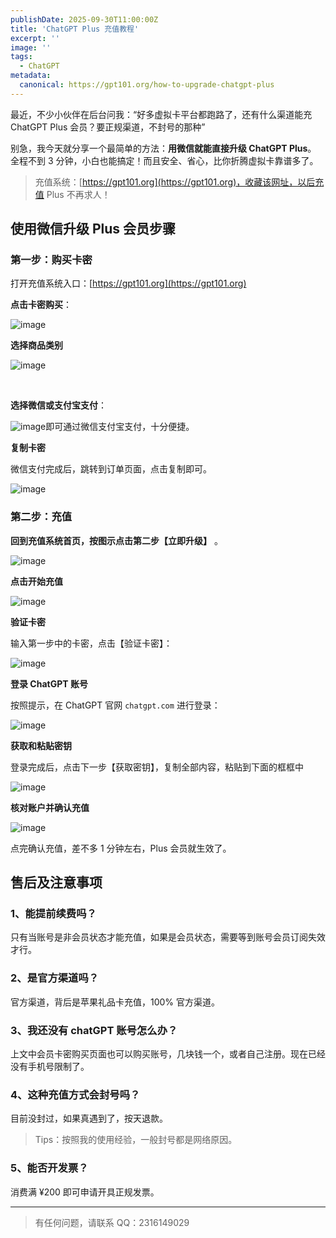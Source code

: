 ```yaml
---
publishDate: 2025-09-30T11:00:00Z
title: 'ChatGPT Plus 充值教程'
excerpt: ''
image: ''
tags:
  - ChatGPT
metadata:
  canonical: https://gpt101.org/how-to-upgrade-chatgpt-plus
---
```


最近，不少小伙伴在后台问我：“好多虚拟卡平台都跑路了，还有什么渠道能充 ChatGPT Plus 会员？要正规渠道，不封号的那种”

别急，我今天就分享一个最简单的方法：**用微信就能直接升级 ChatGPT Plus**。
全程不到 3 分钟，小白也能搞定！而且安全、省心，比你折腾虚拟卡靠谱多了。

> 充值系统：[https://gpt101.org](https://gpt101.org)，收藏该网址，以后充值 Plus 不再求人！

## 使用微信升级 Plus 会员步骤

### 第一步：购买卡密

打开充值系统入口：[https://gpt101.org](https://gpt101.org)

**点击卡密购买**：

![image](http://tjjsjwhj-blog.oss-cn-beijing.aliyuncs.com/hexo/image-20250930113034-pjgeprk.png)

**选择商品类别**

![image](https://tjjsjwhj-blog.oss-cn-beijing.aliyuncs.com/hexo/image-20251004011203-da6jw6l.png)

‍

**选择微信或支付宝支付**：

![image](https://tjjsjwhj-blog.oss-cn-beijing.aliyuncs.com/hexo/image-20251004011831-d26m3pj.png)即可通过微信支付宝支付，十分便捷。

**复制卡密**

微信支付完成后，跳转到订单页面，点击复制即可。

![image](http://tjjsjwhj-blog.oss-cn-beijing.aliyuncs.com/hexo/image-20250918011953-dqxxnqq.png)

### 第二步：充值

**回到充值系统首页，按图示点击第二步【立即升级】** 。

![image](http://tjjsjwhj-blog.oss-cn-beijing.aliyuncs.com/hexo/image-20250930113134-1rjhoz7.png)

**点击开始充值**

![image](http://tjjsjwhj-blog.oss-cn-beijing.aliyuncs.com/hexo/image-20250918011627-8t8u3ot.png)

**验证卡密**

输入第一步中的卡密，点击【验证卡密】：

![image](http://tjjsjwhj-blog.oss-cn-beijing.aliyuncs.com/hexo/image-20250918011840-0iiuawk.png)

**登录 ChatGPT 账号**

按照提示，在 ChatGPT 官网 `chatgpt.com` ​进行登录：

![image](http://tjjsjwhj-blog.oss-cn-beijing.aliyuncs.com/hexo/image-20250918012145-wljdq03.png)

**获取和粘贴密钥**

登录完成后，点击下一步【获取密钥】，复制全部内容，粘贴到下面的框框中

![image](http://tjjsjwhj-blog.oss-cn-beijing.aliyuncs.com/hexo/image-20250918175327-epaaxhx.png)

**核对账户并确认充值**

![image](http://tjjsjwhj-blog.oss-cn-beijing.aliyuncs.com/hexo/image-20250918012537-n7ly6lf.png)

点完确认充值，差不多 1 分钟左右，Plus 会员就生效了。

## 售后及注意事项

### 1、能提前续费吗？

只有当账号是非会员状态才能充值，如果是会员状态，需要等到账号会员订阅失效才行。

### 2、是官方渠道吗？

官方渠道，背后是苹果礼品卡充值，100% 官方渠道。

### 3、**我还没有 chatGPT 账号怎么办？**

上文中会员卡密购买页面也可以购买账号，几块钱一个，或者自己注册。现在已经没有手机号限制了。

### 4、**这种充值方式会封号吗？**

目前没封过，如果真遇到了，按天退款。

> Tips：按照我的使用经验，一般封号都是网络原因。

### 5、能否开发票？

消费满 ¥200 即可申请开具正规发票。

---

> 有任何问题，请联系 QQ：2316149029
